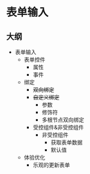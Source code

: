 # 表单输入

## 大纲

- 表单输入
  - 表单控件
    - 属性
    - 事件
  - 绑定
    - ~~双向绑定~~
    - ~~自定义绑定~~
      - 参数
      - 修饰符
      - 多根节点双向绑定
    - 受控组件&非受控组件
      - 非受控组件
        - 获取表单数据
        - 默认值
  - 体验优化
    - 乐观的更新表单
